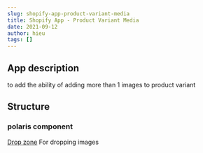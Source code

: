 ```yaml
---
slug: shopify-app-product-variant-media
title: Shopify App - Product Variant Media
date: 2021-09-12
author: hieu
tags: []
---
```

## App description

to add the ability of adding more than 1 images to product variant 

## Structure

### polaris component

[Drop zone](https://polaris.shopify.com/components/actions/drop-zone) For dropping images